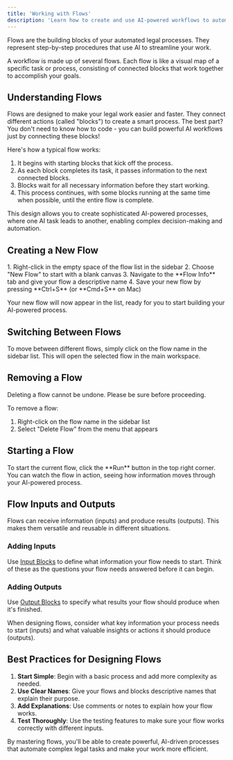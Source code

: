 ```yaml
---
title: 'Working with Flows'
description: 'Learn how to create and use AI-powered workflows to automate your legal tasks'
---
```


<Callout type="info">
  Flows are the building blocks of your automated legal processes. They represent step-by-step procedures that use AI to streamline your work.
</Callout>

A workflow is made up of several flows. Each flow is like a visual map of a specific task or process, consisting of connected blocks that work together to accomplish your goals.

## Understanding Flows

Flows are designed to make your legal work easier and faster. They connect different actions (called "blocks") to create a smart process. The best part? You don't need to know how to code - you can build powerful AI workflows just by connecting these blocks!

Here's how a typical flow works:

1. It begins with starting blocks that kick off the process.
2. As each block completes its task, it passes information to the next connected blocks.
3. Blocks wait for all necessary information before they start working.
4. This process continues, with some blocks running at the same time when possible, until the entire flow is complete.

This design allows you to create sophisticated AI-powered processes, where one AI task leads to another, enabling complex decision-making and automation.

## Creating a New Flow

<Steps>
  1. Right-click in the empty space of the flow list in the sidebar
  2. Choose "New Flow" to start with a blank canvas
  3. Navigate to the **Flow Info** tab and give your flow a descriptive name
  4. Save your new flow by pressing **Ctrl+S** (or **Cmd+S** on Mac)
</Steps>

Your new flow will now appear in the list, ready for you to start building your AI-powered process.

## Switching Between Flows

To move between different flows, simply click on the flow name in the sidebar list. This will open the selected flow in the main workspace.

## Removing a Flow

<Warning>
  Deleting a flow cannot be undone. Please be sure before proceeding.
</Warning>

To remove a flow:
1. Right-click on the flow name in the sidebar list
2. Select "Delete Flow" from the menu that appears

## Starting a Flow

<Card title="Running Your Workflow" icon="play">
  To start the current flow, click the **Run** button in the top right corner. You can watch the flow in action, seeing how information moves through your AI-powered process.
</Card>

## Flow Inputs and Outputs

Flows can receive information (inputs) and produce results (outputs). This makes them versatile and reusable in different situations.

### Adding Inputs

Use [Input Blocks](../../block-reference/input) to define what information your flow needs to start. Think of these as the questions your flow needs answered before it can begin.

### Adding Outputs

Use [Output Blocks](../../block-reference/output) to specify what results your flow should produce when it's finished.

<Tip>
  When designing flows, consider what key information your process needs to start (inputs) and what valuable insights or actions it should produce (outputs).
</Tip>

## Best Practices for Designing Flows

1. **Start Simple**: Begin with a basic process and add more complexity as needed.
2. **Use Clear Names**: Give your flows and blocks descriptive names that explain their purpose.
3. **Add Explanations**: Use comments or notes to explain how your flow works.
4. **Test Thoroughly**: Use the testing features to make sure your flow works correctly with different inputs.

By mastering flows, you'll be able to create powerful, AI-driven processes that automate complex legal tasks and make your work more efficient.
